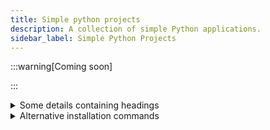 ```yaml
---
title: Simple python projects
description: A collection of simple Python applications.
sidebar_label: Simple Python Projects
---
```





:::warning[Coming soon]


:::

<details>
<summary>Some details containing headings</summary>
<h2 id="#heading-id">I'm a heading that will not show up in the TOC</h2>

Some content...

</details>


<details>
  <summary>Alternative installation commands</summary>

You can also initialize a new project using your preferred project manager:

```bash npm2yarn
npm init docusaurus
```

</details>


